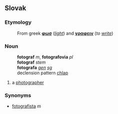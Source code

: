 ==Slovak==
===Etymology===
:From greek '''[[φωσ]]''' (''[[light]]'') and '''[[γραφειν]]''' (''to [[write]]'')
<!-- At least I hope I got the Greek letters right, if not, please correct -->
===Noun===
:'''fotograf''' ''m'', '''fotografovia''' ''pl''
:'''fotograf''' ''stem''
:'''fotografa''' ''[[genitive|gen]] [[singular|sg]]''
:declension pattern [[Slovak declension pattern chlap|chlap]]
# a [[photographer]]
===Synonyms===
* [[fotografista#Slovak|fotografista]] ''m''